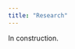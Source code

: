 ```yaml
---
title: "Research"
---
```


In construction.

<!-- <h1>this is an `<h1>` element</h1>  -->

<!-- <h1 class="title">this is an `<h1>` element of class `title`</h1> -->

<!-- <p>this is a `<p>` element</p> -->

<!-- <p class="title">this is a `<p>` element of class `title`</p> -->

<!-- ---  -->

<!-- <p class="orange-text">This paragraph is orange.</p> -->

<!-- <p class="center-text">This paragraph is centered.</p> -->

<!-- <p>This paragraph has no styling.</p> -->

<!-- <h2 class="center-text">This level-2 header is centered</h2> -->

<!-- --- -->

<!-- <h3 class="center-text orange-text">This level-3 header is both centered and orange</h2> -->

<!-- <p class="orange-text">**This paragraph is orange and bolded using markdown syntax (yes, you can combine markdown and html!).**</p> -->


